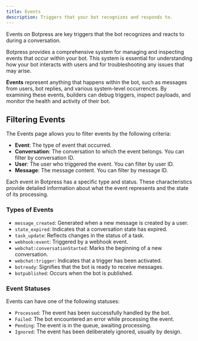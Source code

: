 ```yaml
---
title: Events
description: Triggers that your bot recognizes and responds to.
---
```


Events on Botpress are key triggers that the bot recognizes and reacts to during a conversation.

Botpress provides a comprehensive system for managing and inspecting events that occur within your bot. This system is essential for understanding how your bot interacts with users and for troubleshooting any issues that may arise.

**Events** represent anything that happens within the bot, such as messages from users, bot replies, and various system-level occurrences. By examining these events, builders can debug triggers, inspect payloads, and monitor the health and activity of their bot.

## Filtering Events

The Events page allows you to filter events by the following criteria:

* **Event**: The type of event that occurred.
* **Conversation**: The conversation to which the event belongs. You can filter by conversation ID.
* **User**: The user who triggered the event. You can filter by user ID.
* **Message**: The message content. You can filter by message ID.

Each event in Botpress has a specific type and status. These characteristics provide detailed information about what the event represents and the state of its processing.

### Types of Events

* `message_created`: Generated when a new message is created by a user.
* `state_expired`: Indicates that a conversation state has expired.
* `task_update`: Reflects changes in the status of a task.
* `webhook:event`: Triggered by a webhook event.
* `webchat:conversationStarted`: Marks the beginning of a new conversation.
* `webchat:trigger`: Indicates that a trigger has been activated.
* `botready`: Signifies that the bot is ready to receive messages.
* `botpublished`: Occurs when the bot is published.

### Event Statuses

Events can have one of the following statuses:

* `Processed`: The event has been successfully handled by the bot.
* `Failed`: The bot encountered an error while processing the event.
* `Pending`: The event is in the queue, awaiting processing.
* `Ignored`: The event has been deliberately ignored, usually by design.
